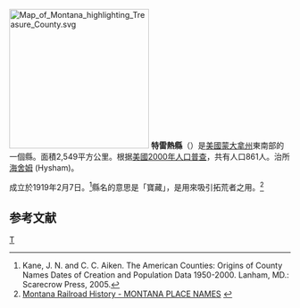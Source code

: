 {{noteTA
|T=zh-hans:特雷热县 (蒙大拿州);zh-hk:特雷熱縣 (蒙大拿州);zh-tw:特雷熱郡 (蒙大拿州);
}}
[[File:Map_of_Montana_highlighting_Treasure_County.svg|250px]]
'''特雷熱縣'''（{{lang-en|Treasure County}}）是[[美國|美國]][[蒙大拿州|蒙大拿州]]東南部的一個縣。面積2,549平方公里。根据[[美國2000年人口普查|美國2000年人口普查]]，共有人口861人。治所[[海舍姆|海舍姆]] (Hysham)。

成立於1919年2月7日。<ref>Kane, J. N. and C. C. Aiken. The American Counties: Origins of County Names Dates of Creation and Population Data 1950-2000. Lanham, MD.: Scarecrow Press, 2005. </ref>縣名的意思是「寶藏」，是用來吸引拓荒者之用。<ref>[http://www.montanarailroadhistory.info/MontanaPlaceNames.htm Montana Railroad History - MONTANA PLACE NAMES] {{webarchive|url=https://web.archive.org/web/20070311053128/http://www.montanarailroadhistory.info/MontanaPlaceNames.htm |date=2007-03-11 }}</ref>

== 参考文献 ==
<div class="references-small">
<references />
</div>

[[Category:蒙大拿州行政區劃|T]]